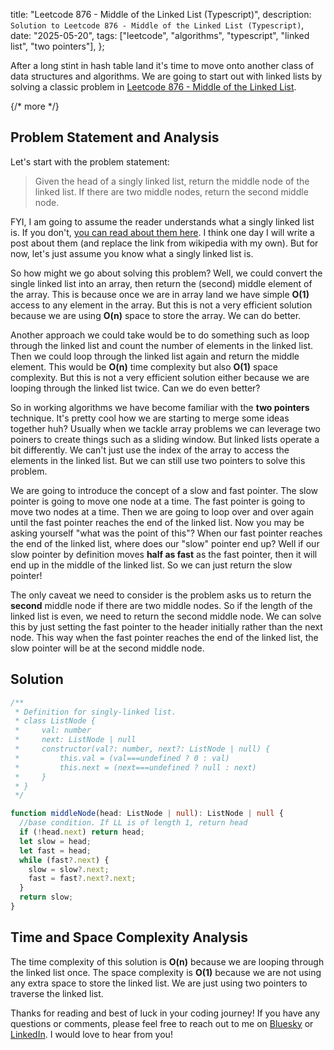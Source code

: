   title: "Leetcode 876 - Middle of the Linked List (Typescript)",
  description: `Solution to Leetcode 876 - Middle of the Linked List (Typescript)`,
  date: "2025-05-20",
  tags: ["leetcode", "algorithms", "typescript", "linked list", "two pointers"],
};

After a long stint in hash table land it's time to move onto another class of data structures and algorithms. We are going to start out with linked lists by solving a classic problem in [Leetcode 876 - Middle of the Linked List](https://leetcode.com/problems/middle-of-the-linked-list/description/).

{/* more */}

## Problem Statement and Analysis

Let's start with the problem statement:

> Given the head of a singly linked list, return the middle node of the linked list. If there are two middle nodes, return the second middle node.

FYI, I am going to assume the reader understands what a singly linked list is. If you don't, [you can read about them here](https://en.wikipedia.org/wiki/Singly_linked_list). I think one day I will write a post about them (and replace the link from wikipedia with my own). But for now, let's just assume you know what a singly linked list is.

So how might we go about solving this problem? Well, we could convert the single linked list into an array, then return the (second) middle element of the array. This is because once we are in array land we have simple **O(1)** access to any element in the array. But this is not a very efficient solution because we are using **O(n)** space to store the array. We can do better.

Another approach we could take would be to do something such as loop through the linked list and count the number of elements in the linked list. Then we could loop through the linked list again and return the middle element. This would be **O(n)** time complexity but also **O(1)** space complexity. But this is not a very efficient solution either because we are looping through the linked list twice. Can we do even better?

So in working algorithms we have become familiar with the **two pointers** technique. It's pretty cool how we are starting to merge some ideas together huh? Usually when we tackle array problems we can leverage two poiners to create things such as a sliding window. But linked lists operate a bit differently. We can't just use the index of the array to access the elements in the linked list. But we can still use two pointers to solve this problem.

We are going to introduce the concept of a slow and fast pointer. The slow pointer is going to move one node at a time. The fast pointer is going to move two nodes at a time. Then we are going to loop over and over again until the fast pointer reaches the end of the linked list. Now you may be asking yourself "what was the point of this"? When our fast pointer reaches the end of the linked list, where does our "slow" pointer end up? Well if our slow pointer by definition moves **half as fast** as the fast pointer, then it will end up in the middle of the linked list. So we can just return the slow pointer!

The only caveat we need to consider is the problem asks us to return the **second** middle node if there are two middle nodes. So if the length of the linked list is even, we need to return the second middle node. We can solve this by just setting the fast pointer to the header initially rather than the next node. This way when the fast pointer reaches the end of the linked list, the slow pointer will be at the second middle node.

## Solution

```typescript
/**
 * Definition for singly-linked list.
 * class ListNode {
 *     val: number
 *     next: ListNode | null
 *     constructor(val?: number, next?: ListNode | null) {
 *         this.val = (val===undefined ? 0 : val)
 *         this.next = (next===undefined ? null : next)
 *     }
 * }
 */

function middleNode(head: ListNode | null): ListNode | null {
  //base condition. If LL is of length 1, return head
  if (!head.next) return head;
  let slow = head;
  let fast = head;
  while (fast?.next) {
    slow = slow?.next;
    fast = fast?.next?.next;
  }
  return slow;
}
```

## Time and Space Complexity Analysis

The time complexity of this solution is **O(n)** because we are looping through the linked list once. The space complexity is **O(1)** because we are not using any extra space to store the linked list. We are just using two pointers to traverse the linked list.

Thanks for reading and best of luck in your coding journey! If you have any questions or comments, please feel free to reach out to me on [Bluesky](https://bsky.app/profile/pacman326.bsky.social) or [LinkedIn](https://www.linkedin.com/in/paulacoroneos/). I would love to hear from you!
